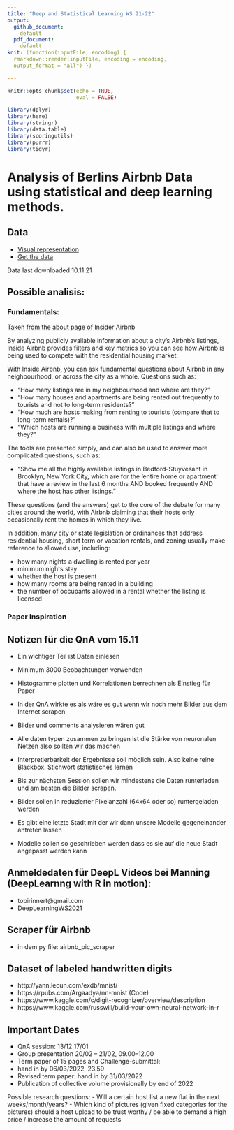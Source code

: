 ```yaml
---
title: "Deep and Statistical Learning WS 21-22"
output: 
  github_document:
    default
  pdf_document:
    default
knit: (function(inputFile, encoding) {
  rmarkdown::render(inputFile, encoding = encoding,
  output_format = "all") })

---
```


```r
knitr::opts_chunk$set(echo = TRUE, 
                      eval = FALSE)
```


```r
library(dplyr)
library(here)
library(stringr)
library(data.table)
library(scoringutils)
library(purrr)
library(tidyr)
```


# Analysis of Berlins Airbnb Data using statistical and deep learning methods. 

## Data
- [Visual representation](http://insideairbnb.com/berlin)
- [Get the data](http://insideairbnb.com/get-the-data.html)

Data last downloaded 10.11.21

## Possible analisis:

### Fundamentals: 

[Taken from the about page of Insider Airbnb](http://insideairbnb.com/about.html)

By analyzing publicly available information about a city's Airbnb's listings, Inside Airbnb provides filters and key metrics so you can see how Airbnb is being used to compete with the residential housing market.

With Inside Airbnb, you can ask fundamental questions about Airbnb in any neighbourhood, or across the city as a whole. Questions such as:

* "How many listings are in my neighbourhood and where are they?"
* "How many houses and apartments are being rented out frequently to tourists and not to long-term residents?"
* "How much are hosts making from renting to tourists (compare that to long-term rentals)?"
* "Which hosts are running a business with multiple listings and where they?"

The tools are presented simply, and can also be used to answer more complicated questions, such as:

* "Show me all the highly available listings in Bedford-Stuyvesant in Brooklyn, New York City, which are for the 'entire home or apartment' that have a review in the last 6 months AND booked frequently AND where the host has other listings."

These questions (and the answers) get to the core of the debate for many cities around the world, with Airbnb claiming that their hosts only occasionally rent the homes in which they live.

In addition, many city or state legislation or ordinances that address residential housing, short term or vacation rentals, and zoning usually make reference to allowed use, including:

* how many nights a dwelling is rented per year
* minimum nights stay
* whether the host is present
* how many rooms are being rented in a building
* the number of occupants allowed in a rental
    whether the listing is licensed

### Paper Inspiration





## Notizen für die QnA vom 15.11

-   Ein wichtiger Teil ist Daten einlesen

-   Minimum 3000 Beobachtungen verwenden

-   Histogramme plotten und Korrelationen berrechnen als Einstieg für Paper

-   In der QnA wirkte es als wäre es gut wenn wir noch mehr Bilder aus dem Internet scrapen

-   Bilder und comments analysieren wären gut

-   Alle daten typen zusammen zu bringen ist die Stärke von neuronalen Netzen also sollten wir das machen
	
-   Interpretierbarkeit der Ergebnisse soll möglich sein. Also keine reine Blackbox. Stichwort statistisches lernen

-   Bis zur nächsten Session sollen wir mindestens die Daten runterladen und am besten die Bilder scrapen.

-   Bilder sollen in reduzierter Pixelanzahl (64x64 oder so) runtergeladen werden

-   Es gibt eine letzte Stadt mit der wir dann unsere Modelle gegeneinander antreten lassen

-   Modelle sollen so geschrieben werden dass es sie auf die neue Stadt angepasst werden kann


## Anmeldedaten für DeepL Videos bei Manning (DeepLearnng with R in motion):
-   tobirinnert@gmail.com
-   DeepLearningWS2021

## Scraper für Airbnb
-   in dem py file: airbnb_pic_scraper

## Dataset of labeled handwritten digits
-   http://yann.lecun.com/exdb/mnist/
-   https://rpubs.com/Argaadya/nn-mnist (Code)
-   https://www.kaggle.com/c/digit-recognizer/overview/description
-   https://www.kaggle.com/russwill/build-your-own-neural-network-in-r

## Important Dates

-   QnA session: 13/12 17/01
-   Group presentation 20/02 – 21/02, 09.00–12.00
-   Term paper of 15 pages and Challenge-submittal: 
-   hand in by 06/03/2022, 23.59
-   Revised term paper: hand in by 31/03/2022
-   Publication of collective volume provisionally by end of 2022

Possible research questions: 
-   Will a certain host list a new flat in the next weeks/month/years?
-   Which kind of pictures (given fixed categories for the pictures) should
    a host upload to be trust worthy / be able to demand a high price / increase
    the amount of requests
    
